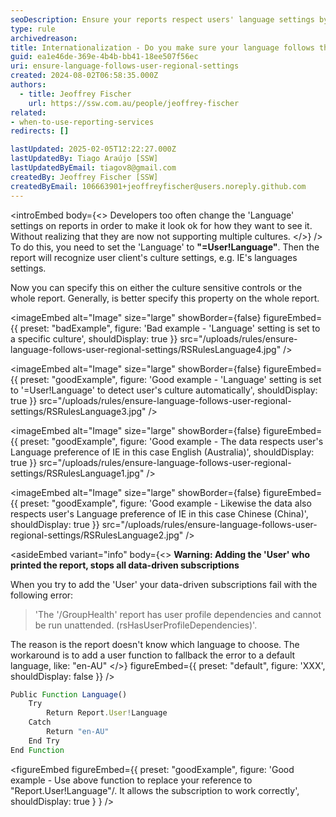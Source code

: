 ```yaml
---
seoDescription: Ensure your reports respect users' language settings by setting 'Language' to "=User!Language" for automatic regional culture detection, enhancing accessibility across diverse regions.
type: rule
archivedreason:
title: Internationalization - Do you make sure your language follows the user's regional settings?
guid: ea1e46de-369e-4b4b-bb41-18ee507f56ec
uri: ensure-language-follows-user-regional-settings
created: 2024-08-02T06:58:35.000Z
authors:
  - title: Jeoffrey Fischer
    url: https://ssw.com.au/people/jeoffrey-fischer
related:
- when-to-use-reporting-services
redirects: []

lastUpdated: 2025-02-05T12:22:27.000Z
lastUpdatedBy: Tiago Araújo [SSW]
lastUpdatedByEmail: tiagov8@gmail.com
createdBy: Jeoffrey Fischer [SSW]
createdByEmail: 106663901+jeoffreyfischer@users.noreply.github.com
---
```


<introEmbed
  body={<>
Developers too often change the 'Language' settings on reports in order to make it look ok for how they want to see it. Without realizing that they are now not supporting multiple cultures.
  </>}
/>
To do this, you need to set the 'Language' to **"=User!Language"**. Then the report will recognize user client's culture settings, e.g. IE's languages settings.

Now you can specify this on either the culture sensitive controls or the whole report. Generally, is better specify this property on the whole report.

<imageEmbed
  alt="Image"
  size="large"
  showBorder={false}
  figureEmbed={{
    preset: "badExample",
    figure: 'Bad example - \'Language\' setting is set to a specific culture',
    shouldDisplay: true
  }}
  src="/uploads/rules/ensure-language-follows-user-regional-settings/RSRulesLanguage4.jpg"
/>

<imageEmbed
  alt="Image"
  size="large"
  showBorder={false}
  figureEmbed={{
    preset: "goodExample",
    figure: 'Good example - \'Language\' setting is set to \'=User!Language\' to detect user\'s culture automatically',
    shouldDisplay: true
  }}
  src="/uploads/rules/ensure-language-follows-user-regional-settings/RSRulesLanguage3.jpg"
/>

<imageEmbed
  alt="Image"
  size="large"
  showBorder={false}
  figureEmbed={{
    preset: "goodExample",
    figure: 'Good example - The data respects user\'s Language preference of IE in this case English (Australia)',
    shouldDisplay: true
  }}
  src="/uploads/rules/ensure-language-follows-user-regional-settings/RSRulesLanguage1.jpg"
/>

<imageEmbed
  alt="Image"
  size="large"
  showBorder={false}
  figureEmbed={{
    preset: "goodExample",
    figure: 'Good example - Likewise the data also respects user\'s Language preference of IE in this case Chinese (China)',
    shouldDisplay: true
  }}
  src="/uploads/rules/ensure-language-follows-user-regional-settings/RSRulesLanguage2.jpg"
/>

<asideEmbed
  variant="info"
  body={<>
    **Warning: Adding the 'User' who printed the report, stops all data-driven subscriptions**

When you try to add the 'User' your data-driven subscriptions fail with the following error:

> 'The '/GroupHealth' report has user profile dependencies and cannot be run unattended. (rsHasUserProfileDependencies)'.

The reason is the report doesn't know which language to choose. The workaround is to add a user function to fallback the error to a default language, like: "en-AU"
  </>}
  figureEmbed={{
    preset: "default",
    figure: 'XXX',
    shouldDisplay: false
  }}
/>

``` js
Public Function Language()
    Try
        Return Report.User!Language
    Catch
        Return "en-AU"
    End Try
End Function
```

<figureEmbed figureEmbed={{
  preset: "goodExample",
  figure: 'Good example - Use above function to replace your reference to "Report.User!Language"/. It allows the subscription to work correctly',
  shouldDisplay: true
} } />
